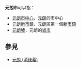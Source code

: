 '''元朗市'''可以指：
* [[元朗市中心|元朗市中心]]，[[元朗|元朗]]的市中心
* [[元朗新市鎮|元朗新市鎮]]，[[元朗區|元朗區]]第一個[[香港新市鎮|新市鎮]]
* [[元朗墟|元朗墟]]，元朗的[[墟市|墟市]]

==參見==
* [[元朗_(消歧義)|元朗 (消歧義)]]
{{disambig|Cat=三字中国地名消歧义}}